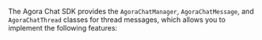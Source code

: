 <PlatformWrapper platform="ios">

The Agora Chat SDK provides the `AgoraChatManager`, `AgoraChatMessage`, and `AgoraChatThread` classes for thread messages, which allows you to implement the following features:

</PlatformWrapper>
